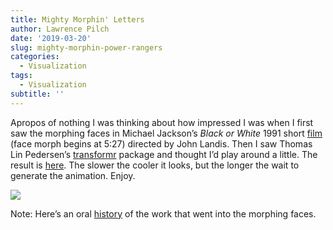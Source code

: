 ```yaml
---
title: Mighty Morphin' Letters
author: Lawrence Pilch
date: '2019-03-20'
slug: mighty-morphin-power-rangers
categories:
  - Visualization
tags:
  - Visualization
subtitle: ''
---
```

Apropos of nothing I was thinking about how impressed I was when I first saw the morphing faces in Michael Jackson's *Black or White* 1991 short [film](https://www.youtube.com/watch?v=pTFE8cirkdQ) (face morph begins at 5:27) directed by John Landis. Then I saw Thomas Lin Pedersen's [transformr](https://github.com/thomasp85/transformr) package and thought I'd play around a little. The result is [here](https://www.lawrencepilch.com/morph). The slower the cooler it looks, but the longer the wait to generate the animation. Enjoy. 

![](/img/ani.gif)

Note: Here's an oral [history](https://www.cartoonbrew.com/vfx/oral-history-morphing-michael-jacksons-black-white-144015.html) of the work that went into the morphing faces. 